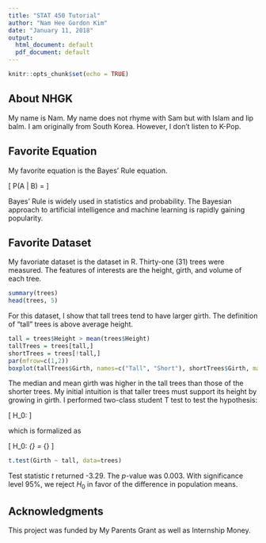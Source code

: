 ```yaml
---
title: "STAT 450 Tutorial"
author: "Nam Hee Gordon Kim"
date: "January 11, 2018"
output:
  html_document: default
  pdf_document: default
---
```


```r
knitr::opts_chunk$set(echo = TRUE)
```

## About NHGK

My name is Nam. My name does not rhyme with Sam but with Islam and lip balm. I am originally from South Korea. However, I don't listen to K-Pop.

## Favorite Equation

My favorite equation is the Bayes' Rule equation.

\[
P(A | B) = \frac{P(B|A) P(A)}{P(B)}
\]

Bayes' Rule is widely used in statistics and probability. The Bayesian approach to artificial intelligence and machine learning is rapidly gaining popularity. 

## Favorite Dataset

My favoriate dataset is the \texttt{trees} dataset in R. Thirty-one (31) trees were measured. The features of interests are the height, girth, and volume of each tree.

```r
summary(trees)
head(trees, 5)
```

For this dataset, I show that tall trees tend to have larger girth. The definition of "tall" trees is above average height. 

```r
tall = trees$Height > mean(trees$Height)
tallTrees = trees[tall,]
shortTrees = trees[!tall,]
par(mfrow=c(1,2))
boxplot(tallTrees$Girth, names=c("Tall", "Short"), shortTrees$Girth, main="Girth of Tall vs. Short Trees", ylab="Girth")
```

The median and mean girth was higher in the tall trees than those of the shorter trees. My initial intuition is that taller trees must support its height by growing in girth. I performed two-class student T test to test the hypothesis:

\[
H_0: \text{ tall and short trees have the same population mean of girth }
\]

which is formalized as

\[
H_0: \mu_{\text{tall}} = \mu_{\text{short}}
\]

```r
t.test(Girth ~ tall, data=trees)
```

Test statistic $t$ returned -3.29. The $p$-value was 0.003. With significance level 95%, we reject $H_0$ in favor of the difference in population means.

## Acknowledgments

This project was funded by My Parents Grant as well as Internship Money.